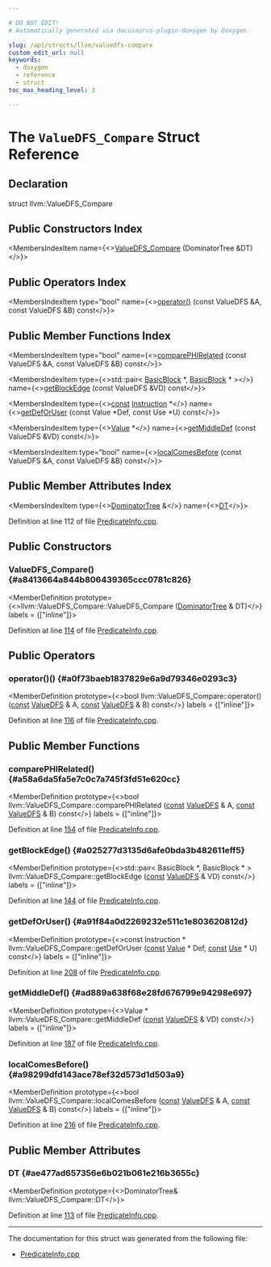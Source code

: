 ```yaml
---

# DO NOT EDIT!
# Automatically generated via docusaurus-plugin-doxygen by Doxygen.

slug: /api/structs/llvm/valuedfs-compare
custom_edit_url: null
keywords:
  - doxygen
  - reference
  - struct
toc_max_heading_level: 3

---
```





# The `ValueDFS_Compare` Struct Reference

<DoxygenPage pluginConfig={pluginConfig}>



## Declaration

<CodeBlock>struct llvm::ValueDFS_Compare</CodeBlock>

## Public Constructors Index

<MembersIndex>

<MembersIndexItem
  name={<><a href="#a8413664a844b806439365ccc0781c826">ValueDFS&#95;Compare</a> (DominatorTree &amp;DT)</>}>
</MembersIndexItem>

</MembersIndex>

## Public Operators Index

<MembersIndex>

<MembersIndexItem
  type="bool"
  name={<><a href="#a0f73baeb1837829e6a9d79346e0293c3">operator()</a> (const ValueDFS &amp;A, const ValueDFS &amp;B) const</>}>
</MembersIndexItem>

</MembersIndex>

## Public Member Functions Index

<MembersIndex>

<MembersIndexItem
  type="bool"
  name={<><a href="#a58a6da5fa5e7c0c7a745f3fd51e620cc">comparePHIRelated</a> (const ValueDFS &amp;A, const ValueDFS &amp;B) const</>}>
</MembersIndexItem>

<MembersIndexItem
  type={<>std::pair&lt; <a href="/docs/api/classes/llvm/basicblock">BasicBlock</a> &#42;, <a href="/docs/api/classes/llvm/basicblock">BasicBlock</a> &#42; &gt;</>}
  name={<><a href="#a025277d3135d6afe0bda3b482611eff5">getBlockEdge</a> (const ValueDFS &amp;VD) const</>}>
</MembersIndexItem>

<MembersIndexItem
  type={<><a href="/docs/api/files/lib/lib/target/lib/target/aarch64/aarch64promoteconstant-cpp/#a90f8350fecae261c25be85d38b451bff">const</a> <a href="/docs/api/classes/llvm/instruction">Instruction</a> &#42;</>}
  name={<><a href="#a91f84a0d2269232e511c1e803620812d">getDefOrUser</a> (const Value &#42;Def, const Use &#42;U) const</>}>
</MembersIndexItem>

<MembersIndexItem
  type={<><a href="/docs/api/classes/llvm/value">Value</a> &#42;</>}
  name={<><a href="#ad889a638f68e28fd676799e94298e697">getMiddleDef</a> (const ValueDFS &amp;VD) const</>}>
</MembersIndexItem>

<MembersIndexItem
  type="bool"
  name={<><a href="#a98299dfd143ace78ef32d573d1d503a9">localComesBefore</a> (const ValueDFS &amp;A, const ValueDFS &amp;B) const</>}>
</MembersIndexItem>

</MembersIndex>

## Public Member Attributes Index

<MembersIndex>

<MembersIndexItem
  type={<><a href="/docs/api/classes/llvm/dominatortree">DominatorTree</a> &amp;</>}
  name={<><a href="#ae477ad657356e6b021b061e216b3655c">DT</a></>}>
</MembersIndexItem>

</MembersIndex>


Definition at line 112 of file <a href="/docs/api/files/lib/lib/transforms/lib/transforms/utils/predicateinfo-cpp">PredicateInfo.cpp</a>.

<SectionDefinition>

## Public Constructors

### ValueDFS&#95;Compare() {#a8413664a844b806439365ccc0781c826}

<MemberDefinition
  prototype={<>llvm::ValueDFS&#95;Compare::ValueDFS&#95;Compare (<a href="/docs/api/classes/llvm/dominatortree">DominatorTree</a> &amp; DT)</>}
  labels = {["inline"]}>

Definition at line <a href="/docs/api/files/lib/lib/transforms/lib/transforms/utils/predicateinfo-cpp/#l00114">114</a> of file <a href="/docs/api/files/lib/lib/transforms/lib/transforms/utils/predicateinfo-cpp">PredicateInfo.cpp</a>.
</MemberDefinition>

</SectionDefinition>

<SectionDefinition>

## Public Operators

### operator()() {#a0f73baeb1837829e6a9d79346e0293c3}

<MemberDefinition
  prototype={<>bool llvm::ValueDFS&#95;Compare::operator() (<a href="/docs/api/files/lib/lib/target/lib/target/aarch64/aarch64promoteconstant-cpp/#a90f8350fecae261c25be85d38b451bff">const</a> <a href="/docs/api/structs/llvm/valuedfs">ValueDFS</a> &amp; A, <a href="/docs/api/files/lib/lib/target/lib/target/aarch64/aarch64promoteconstant-cpp/#a90f8350fecae261c25be85d38b451bff">const</a> <a href="/docs/api/structs/llvm/valuedfs">ValueDFS</a> &amp; B) const</>}
  labels = {["inline"]}>

Definition at line <a href="/docs/api/files/lib/lib/transforms/lib/transforms/utils/predicateinfo-cpp/#l00116">116</a> of file <a href="/docs/api/files/lib/lib/transforms/lib/transforms/utils/predicateinfo-cpp">PredicateInfo.cpp</a>.
</MemberDefinition>

</SectionDefinition>

<SectionDefinition>

## Public Member Functions

### comparePHIRelated() {#a58a6da5fa5e7c0c7a745f3fd51e620cc}

<MemberDefinition
  prototype={<>bool llvm::ValueDFS&#95;Compare::comparePHIRelated (<a href="/docs/api/files/lib/lib/target/lib/target/aarch64/aarch64promoteconstant-cpp/#a90f8350fecae261c25be85d38b451bff">const</a> <a href="/docs/api/structs/llvm/valuedfs">ValueDFS</a> &amp; A, <a href="/docs/api/files/lib/lib/target/lib/target/aarch64/aarch64promoteconstant-cpp/#a90f8350fecae261c25be85d38b451bff">const</a> <a href="/docs/api/structs/llvm/valuedfs">ValueDFS</a> &amp; B) const</>}
  labels = {["inline"]}>

Definition at line <a href="/docs/api/files/lib/lib/transforms/lib/transforms/utils/predicateinfo-cpp/#l00154">154</a> of file <a href="/docs/api/files/lib/lib/transforms/lib/transforms/utils/predicateinfo-cpp">PredicateInfo.cpp</a>.
</MemberDefinition>

### getBlockEdge() {#a025277d3135d6afe0bda3b482611eff5}

<MemberDefinition
  prototype={<>std::pair&lt; BasicBlock &#42;, BasicBlock &#42; &gt; llvm::ValueDFS&#95;Compare::getBlockEdge (<a href="/docs/api/files/lib/lib/target/lib/target/aarch64/aarch64promoteconstant-cpp/#a90f8350fecae261c25be85d38b451bff">const</a> <a href="/docs/api/structs/llvm/valuedfs">ValueDFS</a> &amp; VD) const</>}
  labels = {["inline"]}>

Definition at line <a href="/docs/api/files/lib/lib/transforms/lib/transforms/utils/predicateinfo-cpp/#l00144">144</a> of file <a href="/docs/api/files/lib/lib/transforms/lib/transforms/utils/predicateinfo-cpp">PredicateInfo.cpp</a>.
</MemberDefinition>

### getDefOrUser() {#a91f84a0d2269232e511c1e803620812d}

<MemberDefinition
  prototype={<>const Instruction &#42; llvm::ValueDFS&#95;Compare::getDefOrUser (<a href="/docs/api/files/lib/lib/target/lib/target/aarch64/aarch64promoteconstant-cpp/#a90f8350fecae261c25be85d38b451bff">const</a> <a href="/docs/api/classes/llvm/value">Value</a> &#42; Def, <a href="/docs/api/files/lib/lib/target/lib/target/aarch64/aarch64promoteconstant-cpp/#a90f8350fecae261c25be85d38b451bff">const</a> <a href="/docs/api/classes/llvm/use">Use</a> &#42; U) const</>}
  labels = {["inline"]}>

Definition at line <a href="/docs/api/files/lib/lib/transforms/lib/transforms/utils/predicateinfo-cpp/#l00208">208</a> of file <a href="/docs/api/files/lib/lib/transforms/lib/transforms/utils/predicateinfo-cpp">PredicateInfo.cpp</a>.
</MemberDefinition>

### getMiddleDef() {#ad889a638f68e28fd676799e94298e697}

<MemberDefinition
  prototype={<>Value &#42; llvm::ValueDFS&#95;Compare::getMiddleDef (<a href="/docs/api/files/lib/lib/target/lib/target/aarch64/aarch64promoteconstant-cpp/#a90f8350fecae261c25be85d38b451bff">const</a> <a href="/docs/api/structs/llvm/valuedfs">ValueDFS</a> &amp; VD) const</>}
  labels = {["inline"]}>

Definition at line <a href="/docs/api/files/lib/lib/transforms/lib/transforms/utils/predicateinfo-cpp/#l00187">187</a> of file <a href="/docs/api/files/lib/lib/transforms/lib/transforms/utils/predicateinfo-cpp">PredicateInfo.cpp</a>.
</MemberDefinition>

### localComesBefore() {#a98299dfd143ace78ef32d573d1d503a9}

<MemberDefinition
  prototype={<>bool llvm::ValueDFS&#95;Compare::localComesBefore (<a href="/docs/api/files/lib/lib/target/lib/target/aarch64/aarch64promoteconstant-cpp/#a90f8350fecae261c25be85d38b451bff">const</a> <a href="/docs/api/structs/llvm/valuedfs">ValueDFS</a> &amp; A, <a href="/docs/api/files/lib/lib/target/lib/target/aarch64/aarch64promoteconstant-cpp/#a90f8350fecae261c25be85d38b451bff">const</a> <a href="/docs/api/structs/llvm/valuedfs">ValueDFS</a> &amp; B) const</>}
  labels = {["inline"]}>

Definition at line <a href="/docs/api/files/lib/lib/transforms/lib/transforms/utils/predicateinfo-cpp/#l00216">216</a> of file <a href="/docs/api/files/lib/lib/transforms/lib/transforms/utils/predicateinfo-cpp">PredicateInfo.cpp</a>.
</MemberDefinition>

</SectionDefinition>

<SectionDefinition>

## Public Member Attributes

### DT {#ae477ad657356e6b021b061e216b3655c}

<MemberDefinition
  prototype={<>DominatorTree&amp; llvm::ValueDFS&#95;Compare::DT</>}>

Definition at line <a href="/docs/api/files/lib/lib/transforms/lib/transforms/utils/predicateinfo-cpp/#l00113">113</a> of file <a href="/docs/api/files/lib/lib/transforms/lib/transforms/utils/predicateinfo-cpp">PredicateInfo.cpp</a>.
</MemberDefinition>

</SectionDefinition>

<hr/>

The documentation for this struct was generated from the following file:

<ul>
<li><a href="/docs/api/files/lib/lib/transforms/lib/transforms/utils/predicateinfo-cpp">PredicateInfo.cpp</a></li>
</ul>

</DoxygenPage>
